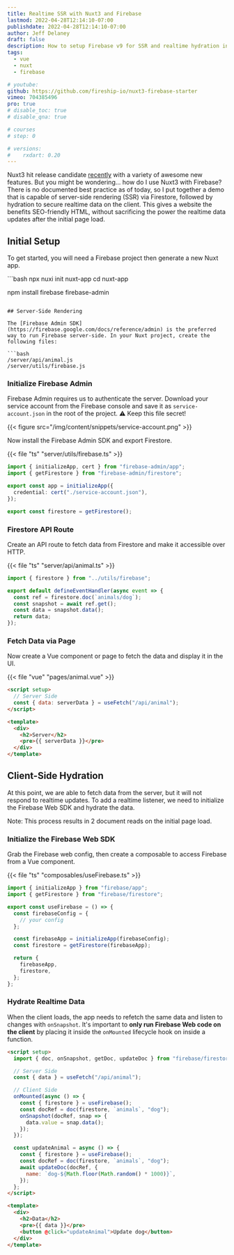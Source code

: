 ```yaml
---
title: Realtime SSR with Nuxt3 and Firebase
lastmod: 2022-04-28T12:14:10-07:00
publishdate: 2022-04-28T12:14:10-07:00
author: Jeff Delaney
draft: false
description: How to setup Firebase v9 for SSR and realtime hydration in Nuxt3
tags:
  - vue
  - nuxt
  - firebase

# youtube:
github: https://github.com/fireship-io/nuxt3-firebase-starter
vimeo: 704385496
pro: true
# disable_toc: true
# disable_qna: true

# courses
# step: 0

# versions:
#    rxdart: 0.20
---
```


Nuxt3 hit release candidate [recently](https://nuxtjs.org/announcements/nuxt3-rc/) with a variety of awesome new features. But you might be wondering... how do I use Nuxt3 with Firebase? There is no documented best practice as of today, so I put together a demo that is capable of server-side rendering (SSR) via Firestore, followed by hydration to secure realtime data on the client. This gives a website the benefits SEO-friendly HTML, without sacrificing the power the realtime data updates after the initial page load.

## Initial Setup

To get started, you will need a Firebase project then generate a new Nuxt app.

<File name="command line">
  <Terminal />
</File>
```bash
npx nuxi init nuxt-app
cd nuxt-app

npm install firebase firebase-admin

````

## Server-Side Rendering

The [Firebase Admin SDK](https://firebase.google.com/docs/reference/admin) is the preferred way to run Firebase server-side. In your Nuxt project, create the following files:

```bash
/server/api/animal.js
/server/utils/firebase.js
````

### Initialize Firebase Admin

Firebase Admin requires us to authenticate the server. Download your service account from the Firebase console and save it as `service-account.json` in the root of the project. ⚠ Keep this file secret!

{{< figure src="/img/content/snippets/service-account.png" >}}

Now install the Firebase Admin SDK and export Firestore.

{{< file "ts" "server/utils/firebase.ts" >}}

```typescript
import { initializeApp, cert } from "firebase-admin/app";
import { getFirestore } from "firebase-admin/firestore";

export const app = initializeApp({
  credential: cert("./service-account.json"),
});

export const firestore = getFirestore();
```

### Firestore API Route

Create an API route to fetch data from Firestore and make it accessible over HTTP.

{{< file "ts" "server/api/animal.ts" >}}

```typescript
import { firestore } from "../utils/firebase";

export default defineEventHandler(async event => {
  const ref = firestore.doc(`animals/dog`);
  const snapshot = await ref.get();
  const data = snapshot.data();
  return data;
});
```

### Fetch Data via Page

Now create a Vue component or page to fetch the data and display it in the UI.

{{< file "vue" "pages/animal.vue" >}}

```html
<script setup>
  // Server Side
  const { data: serverData } = useFetch("/api/animal");
</script>

<template>
  <div>
    <h2>Server</h2>
    <pre>{{ serverData }}</pre>
  </div>
</template>
```

## Client-Side Hydration

At this point, we are able to fetch data from the server, but it will not respond to realtime updates. To add a realtime listener, we need to initialize the Firebase Web SDK and hydrate the data.

Note: This process results in 2 document reads on the initial page load.

### Initialize the Firebase Web SDK

Grab the Firebase web config, then create a composable to access Firebase from a Vue component.

{{< file "ts" "composables/useFirebase.ts" >}}

```typescript
import { initializeApp } from "firebase/app";
import { getFirestore } from "firebase/firestore";

export const useFirebase = () => {
  const firebaseConfig = {
    // your config
  };

  const firebaseApp = initializeApp(firebaseConfig);
  const firestore = getFirestore(firebaseApp);

  return {
    firebaseApp,
    firestore,
  };
};
```

### Hydrate Realtime Data

When the client loads, the app needs to refetch the same data and listen to changes with `onSnapshot`. It's important to **only run Firebase Web code on the client** by placing it inside the `onMounted` lifecycle hook on inside a function.

<File name="pages/animal.vue">
  <JavaScript />
</File>

```html
<script setup>
  import { doc, onSnapshot, getDoc, updateDoc } from "firebase/firestore";

  // Server Side
  const { data } = useFetch("/api/animal");

  // Client Side
  onMounted(async () => {
    const { firestore } = useFirebase();
    const docRef = doc(firestore, `animals`, "dog");
    onSnapshot(docRef, snap => {
      data.value = snap.data();
    });
  });

  const updateAnimal = async () => {
    const { firestore } = useFirebase();
    const docRef = doc(firestore, `animals`, "dog");
    await updateDoc(docRef, {
      name: `dog-${Math.floor(Math.random() * 1000)}`,
    });
  };
</script>

<template>
  <div>
    <h2>Data</h2>
    <pre>{{ data }}</pre>
    <button @click="updateAnimal">Update dog</button>
  </div>
</template>
```
